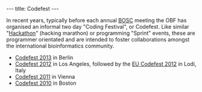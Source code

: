 ---
title: Codefest
---

In recent years, typically before each annual [[BOSC]] meeting the OBF has organised an informal two day "Coding Festival", or Codefest. Like similar "[[Hackathon]]" (hacking marathon) or programming "Sprint" events, these are programmer orientated and are intended to foster collaborations amongst the international bioinformatics community.

* [[Codefest 2013]] in Berlin
* [[Codefest 2012]] in Los Angeles, followed by the [[EU Codefest 2012]] in Lodi, Italy
* [[Codefest 2011]] in Vienna
* [[Codefest 2010]] in Boston
